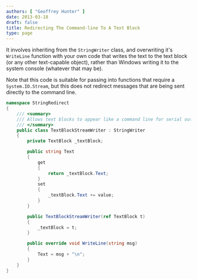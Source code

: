 ```yaml
---
authors: [ "Geoffrey Hunter" ]
date: 2013-03-18
draft: false
title: Redirecting The Command-line To A Text Block
type: page
---
```



It involves inheriting from the `StringWriter` class, and overwriting it's `WriteLine` function with your own code that writes the text to the text block (or any other text-capable object), rather than Windows writing it to the system console (whatever that may be).

Note that this code is suitable for passing into functions that require a `System.IO.Stream`, but this does not redirect messages that are being sent directly to the command line.

```c#
namespace StringRedirect
{    
    /// <summary>
    /// Allows text blocks to appear like a command line for serial out string messages.
    /// </summary>
    public class TextBlockStreamWriter : StringWriter
    {
        private TextBlock _textBlock;

        public string Text
        {
            get 
            { 
                return _textBlock.Text; 
            }
            set
            {
                _textBlock.Text += value;
            }
        }

        public TextBlockStreamWriter(ref TextBlock t)
        {
            _textBlock = t;
        }

        public override void WriteLine(string msg)
        {
            Text = msg + "\n";
        }
    }
}
```